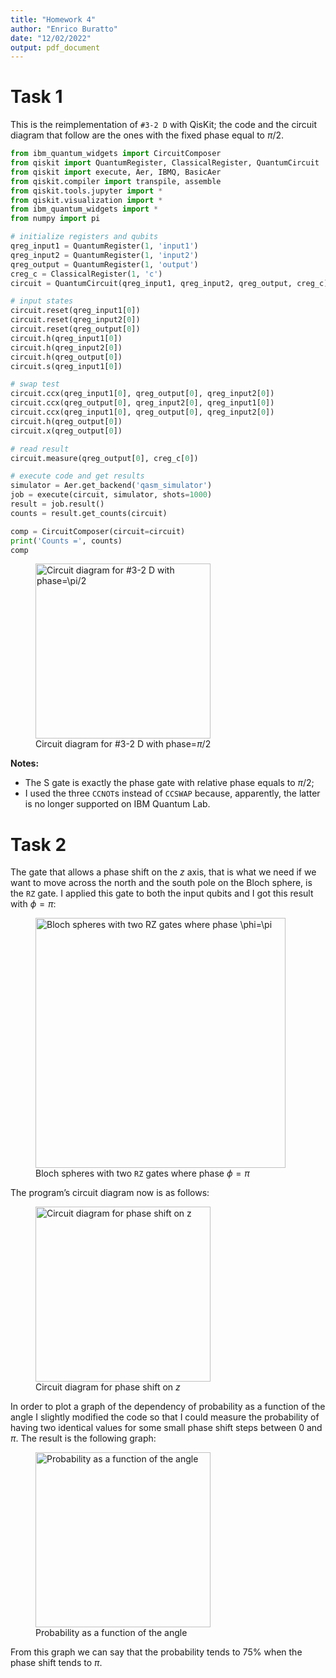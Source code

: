 ```yaml
---
title: "Homework 4"
author: "Enrico Buratto"
date: "12/02/2022"
output: pdf_document
---
```


# Task 1

This is the reimplementation of `#3-2 D` with QisKit; the code and the circuit diagram that follow are the ones with the fixed phase equal to $\pi/2$.

```py
from ibm_quantum_widgets import CircuitComposer
from qiskit import QuantumRegister, ClassicalRegister, QuantumCircuit
from qiskit import execute, Aer, IBMQ, BasicAer
from qiskit.compiler import transpile, assemble
from qiskit.tools.jupyter import *
from qiskit.visualization import *
from ibm_quantum_widgets import *
from numpy import pi

# initialize registers and qubits
qreg_input1 = QuantumRegister(1, 'input1')
qreg_input2 = QuantumRegister(1, 'input2')
qreg_output = QuantumRegister(1, 'output')
creg_c = ClassicalRegister(1, 'c')
circuit = QuantumCircuit(qreg_input1, qreg_input2, qreg_output, creg_c)

# input states
circuit.reset(qreg_input1[0])
circuit.reset(qreg_input2[0])
circuit.reset(qreg_output[0])
circuit.h(qreg_input1[0])
circuit.h(qreg_input2[0])
circuit.h(qreg_output[0])
circuit.s(qreg_input1[0])

# swap test
circuit.ccx(qreg_input1[0], qreg_output[0], qreg_input2[0])
circuit.ccx(qreg_output[0], qreg_input2[0], qreg_input1[0])
circuit.ccx(qreg_input1[0], qreg_output[0], qreg_input2[0])
circuit.h(qreg_output[0])
circuit.x(qreg_output[0])

# read result
circuit.measure(qreg_output[0], creg_c[0])

# execute code and get results
simulator = Aer.get_backend('qasm_simulator')
job = execute(circuit, simulator, shots=1000)
result = job.result()
counts = result.get_counts(circuit)

comp = CircuitComposer(circuit=circuit)
print('Counts =', counts)
comp
```

![Circuit diagram for #3-2 D with phase=$\pi/2$](std.png){width=280px}

**Notes:**

- The S gate is exactly the phase gate with relative phase equals to $\pi/2$;
- I used the three `CCNOT`s instead of `CCSWAP` because, apparently, the latter is no longer supported on IBM Quantum Lab.

# Task 2

The gate that allows a phase shift on the $z$ axis, that is what we need if we want to move across the north and the south pole on the Bloch sphere, is the `RZ` gate. I applied this gate to both the input qubits and I got this result with $\phi=\pi$:

![Bloch spheres with two `RZ` gates where phase $\phi=\pi$](bloch.png){width=400px}

The program's circuit diagram now is as follows:

![Circuit diagram for phase shift on $z$](rz.png){width=280px}

In order to plot a graph of the dependency of probability as a function of the angle I slightly modified the code so that I could measure the probability of having two identical values for some small phase shift steps between 0 and $\pi$. The result is the following graph:

![Probability as a function of the angle](plot.png){width=280px}

From this graph we can say that the probability tends to $75\%$ when the phase shift tends to $\pi$.